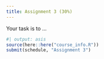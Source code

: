 ```yaml
---
title: Assignment 3 (30%)
---
```



Your task is to ...


```r
#| output: asis
source(here::here("course_info.R"))
submit(schedule, "Assignment 3")
```
